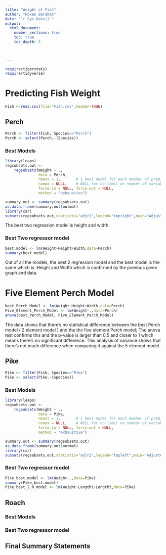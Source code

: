 ```yaml
---
title: "Weight of Fish"
author: "Roxan Barakat"
date: "`r Sys.Date()`"  
output: 
  html_document:
    number_sections: true
    toc: true
    toc_depth: 5

 
    
---
```



```r
require(tigerstats)
require(tidyverse)
```

# Predicting Fish Weight
```r
Fish <-read.csv(file="Fish.csv",header=TRUE)
```
## Perch
```r
Perch <- filter(Fish, Species=="Perch")
Perch <- select(Perch,-(Species))
```

### Best Models

```r
library(leaps)
regsubsets.out <-
    regsubsets(Weight ~ .,
               data = Perch,
               nbest = 1,       # 1 best model for each number of predictors
               nvmax = NULL,    # NULL for no limit on number of variables
               force.in = NULL, force.out = NULL,
               method = "exhaustive")

summary.out <- summary(regsubsets.out)
as.data.frame(summary.out$outmat)
library(car)
subsets(regsubsets.out,statistic="adjr2",legend="topright",main="Adjusted R^2")
```

The best two regression model is height and width.

### Best Two regressor model
```r
best.model <- lm(Weight~Height+Width,data=Perch)
summary(best.model)
```

Out of all the models, the best 2 regression model and the best model is the same which is: Height and Width which is confirmed by the previous given graph and data.

# Five Element Perch Model
```r
best_Perch_Model <- lm(Weight~Height+Width,data=Perch)
Five_Element_Perch_Model <- lm(Weight~.,data=Perch)
anova(best_Perch_Model, Five_Element_Perch_Model)

```
The data shows that there's no statistical difference between the best Perch model ( 2 element model ) and the the five element Perch model; The anova test confirms this and the p-value is larger than 0.5 and closer to 1 which means there's no significant difference.  This analysis of variance shows that there's not much difference when comparing it against the 5 element model.

## Pike
```r
Pike <- filter(Fish, Species=="Pike")
Pike <- select(Pike,-(Species))
```

### Best Models
```r
library(leaps)
regsubsets.out <-
    regsubsets(Weight ~ .,
               data = Pike,
               nbest = 1,       # 1 best model for each number of predictors
               nvmax = NULL,    # NULL for no limit on number of variables
               force.in = NULL, force.out = NULL,
               method = "exhaustive")

summary.out <- summary(regsubsets.out)
as.data.frame(summary.out$outmat)
library(car)
subsets(regsubsets.out,statistic="adjr2",legend="topleft",main="Adjusted R^2")
```


### Best Two regressor model
```r
Pike_best.model <- lm(Weight~.,data=Pike)
summary(Pike_best.model)
Pike_best_2_R_model <- lm(Weight~Length1+Length3,data=Pike)
```

## Roach

### Best Models

### Best Two regressor model

## Final Summary Statements